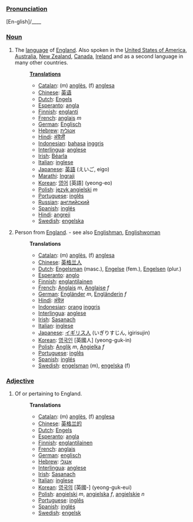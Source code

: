===[[Pronunciation]]===
[En-glish]/____

===[[Noun]]===
# The [[language]] of [[w:England|England]].  Also spoken in the [[United States of America]], [[Australia]], [[New Zealand]], [[Canada]], [[Ireland]] and as a second language in many other countries.
#:'''[[Translation]]s'''
#:*[[Catalan]]: (m) [[anglès]], (f) [[anglesa]]
#:*[[Chinese]]: [[英语]]
#:*[[Dutch]]: [[Engels]]
#:*[[Esperanto]]: [[angla]]
#:*[[Finnish]]: [[englanti]]
#:*[[French]]: [[anglais]] ''m''
#:*[[German]]: [[Englisch]]
#:*[[Hebrew]]: [[אנגלית]]
#:*[[Hindi]]: [[अंग्रेज़ी]]
#:*[[Indonesian]]: [[bahasa]] [[inggris]]
#:*[[Interlingua]]: [[anglese]]
#:*[[Irish]]: [[Béarla]]
#:*[[Italian]]: [[inglese]]
#:*[[Japanese]]: [[英語]] (えいご, eigo)
#:*[[Marathi]]: [[Ingraji]] 
#:*[[Korean]]: [[영어]] [英語] (yeong-eo)
#:*[[Polish]]: [[język angielski]] ''m''
#:*[[Portuguese]]: [[inglês]]
#:*[[Russian]]: [[английский]]
#:*[[Spanish]]: [[inglés]]
#:*[[Hindi]]: [[angreji]]
#:*[[Swedish]]: [[engelska]]
# Person from [[England]]. - see also [[Englishman]], [[Englishwoman]]
#:'''Translations'''
#:*[[Catalan]]: (m) [[anglès]], (f) [[anglesa]]
#:*[[Chinese]]: [[英格兰人]]
#:*[[Dutch]]: [[Engelsman]] (masc.), [[Engelse]] (fem.), [[Engelsen]] (plur.)
#:*[[Esperanto]]: [[anglo]]
#:*[[Finnish]]: [[englantilainen]]
#:*[[French]]: [[Anglais]] ''m'', [[Anglaise]] ''f''
#:*[[German]]: [[Engländer]] ''m'', [[Engländerin]] ''f''
#:*[[Hindi]]: [[अंग्रेज़]]
#:*[[Indonesian]]: [[orang]] [[inggris]]
#:*[[Interlingua]]: [[anglese]]
#:*[[Irish]]: [[Sasanach]]
#:*[[Italian]]: [[inglese]]
#:*[[Japanese]]: [[イギリス人]] (いぎりすじん, igirisujin)
#:*[[Korean]]: [[영국인]] [英國人] (yeong-guk-in)
#:*[[Polish]]: [[Anglik]] ''m'', [[Angielka]] ''f''
#:*[[Portuguese]]: [[inglês]]
#:*[[Spanish]]: [[inglés]]
#:*[[Swedish]]: [[engelsman]] (m), [[engelska]] (f)
===[[Adjective]]===
# Of or pertaining to England.
#:'''Translations'''
#:*[[Catalan]]: (m) [[anglès]], (f) [[anglesa]]
#:*[[Chinese]]: [[英格兰的]]
#:*[[Dutch]]: [[Engels]]
#:*[[Esperanto]]: [[angla]]
#:*[[Finnish]]: [[englantilainen]]
#:*[[French]]: [[anglais]]
#:*[[German]]: [[englisch]]
#:*[[Hebrew]]: [[אנגלי]]
#:*[[Interlingua]]: [[anglese]]
#:*[[Irish]]: [[Sasanach]]
#:*[[Italian]]: [[inglese]]
#:*[[Korean]]: [[영국의]] [英國-] (yeong-guk-eui)
#:*[[Polish]]: [[angielski]] ''m'', [[angielska]] ''f'', [[angielskie]] ''n''
#:*[[Portuguese]]: [[inglês]]
#:*[[Spanish]]: [[inglés]]
#:*[[Swedish]]: [[engelsk]]